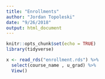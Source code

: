 ```yaml
---
title: "Enrollments"
author: "Jordan Topoleski"
date: "9/26/2018"
output: html_document
---
```


```r
knitr::opts_chunk$set(echo = TRUE)
library(tidyverse)
```

```r
x <- read_rds("enrollment.rds") %>%
  select(course_name , u_grad) %>%
  View()


```

